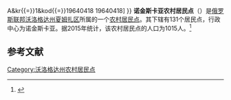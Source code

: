 {{Infobox Settlement
| official_name = 诺金斯卡亚农村居民点
| native_name = Сельское поселение Ногинское
| settlement_type = [[农村居民点|农村居民点]]
| subdivision_type = [[国家|国家]]
| subdivision_type1 = [[州_(俄罗斯)|州]]
| subdivision_type2 = [[区_(苏联)|区]]
| subdivision_name = {{RUS}}
| subdivision_name1 = [[沃洛格达州|沃洛格达州]]
| subdivision_name2 = [[夏姆扎区|夏姆扎区]]
| seat_type = 行政中心
| seat = 诺金斯卡亚
| population_as_of=2015
| population_footnotes = <ref name=stat />
| population_total = 1015
| coordinates_display = inline,title
| latd = 60.0041666666667 | latm =  | lats =  | latNS = N
| longd = 41.0666666666667 | longm =  | longs =  | longEW = E
| timezone = [[莫斯科时间|MSK]]
| utc_offset = +3
| blank_name = [[俄罗斯市政土地区划代码|OKTMO编码]]
| blank_info = [http://classif.spb.ru/classificators/view/tma.php?st{{=}}A&kr{{=}}1&kod{{=}}19640418 19640418]
}}
'''诺金斯卡亚农村居民点'''（{{lang-ru|Сельское поселение Ногинское}}）是[[俄罗斯联邦|俄罗斯联邦]][[沃洛格达州|沃洛格达州]][[夏姆扎区|夏姆扎区]]所属的一个[[农村居民点|农村居民点]]。其下辖有131个居民点，行政中心为诺金斯卡亚。据2015年统计，该农村居民点的人口为1015人。<ref name=stat>{{cite web | url = http://www.gks.ru/free_doc/doc_2015/bul_dr/mun_obr2015.rar | title = Численность населения Российской Федерации по муниципальным образованиям на 1 января 2015 года | accessdate = 2015-08-06 | archiveurl = https://www.webcitation.org/6aaNzOlFO?url=http://www.gks.ru/free_doc/doc_2015/bul_dr/mun_obr2015.rar | archivedate = 2015-08-06 | language = ru | deadurl = yes }}</ref>

== 参考文献 ==
{{reflist}}

{{Russia-stub}}

[[Category:沃洛格达州农村居民点|Category:沃洛格达州农村居民点]]